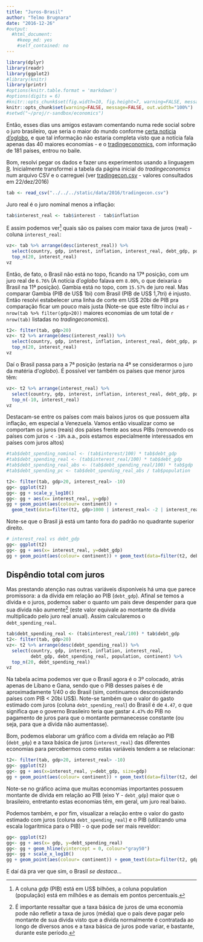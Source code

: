```yaml
---
title: "Juros-Brasil"
author: "Telmo Brugnara"
date: "2016-12-26"
#output: 
  #html_document: 
    #keep_md: yes
    #self_contained: no
---
```


```r
library(dplyr)
library(readr)
library(ggplot2)
#library(knitr)
library(printr)
#options(knitr.table.format = 'markdown')
#options(digits = 6)
#knitr::opts_chunk$set(fig.width=10, fig.height=7, warning=FALSE, message=FALSE)
knitr::opts_chunk$set(warning=FALSE, message=FALSE, out.width="100%")
#setwd("~/proj/r-sandbox/economics")
```

Então, esses dias uns amigos estavam comentando numa rede social sobre o juro brasileiro, que seria o maior do mundo conforme
[certa noticia d'oglobo](http://oglobo.globo.com/economia/brasil-tem-maior-taxa-de-juro-real-do-mundo-19754404),
e que tal informação não estaria completa visto que a notícia fala apenas das 40 maiores economias - e o [tradingeconomics](http://www.tradingeconomics.com/), com informação de 181 países, entrou no baile.

Bom, resolvi pegar os dados e fazer uns experimentos usando a linguagem [R](https://www.r-project.org/). Inicialmente transformei a tabela da página inicial do *tradingeconomics* num arquivo CSV e o carreguei (ver [tradingecon.csv](/data/2016/tradingecon.csv) - valores consultados em 22/dez/2016)

```r
tab <- read_csv("../../../static/data/2016/tradingecon.csv")
```

Juro real é o juro nominal menos a inflação:

```r
tab$interest_real <- tab$interest - tab$inflation
```

E assim podemos ver[^col1] quais são os países com maior taxa de juros (real) - coluna `interest_real`:

[^col1]: A coluna *gdp* (PIB) está em US$ bilhões, a coluna population (população) está em milhões e as demais em pontos percentuais.

```r
vz<- tab %>% arrange(desc(interest_real)) %>%
  select(country, gdp, interest, inflation, interest_real, debt_gdp, population, continent) %>%
  top_n(20, interest_real)
vz
```

Então, de fato, o Brasil não está no topo, ficando na 17ª posição, com um juro real de `6.76%` (A notícia d'*oglobo* falava em `8.00%`, o que deixaria o Brasil na 11ª posição). Gambia está no topo, com `15.57%` de juro real. Mas comparar Gambia (PIB de US$ 1bi) com Brasil (PIB de US$ 1,7tri) é injusto. Então resolvi estabelecer uma linha de corte em US$ 20bi de PIB pra comparação ficar um pouco mais justa (Note-se que este filtro inclui as `r nrow(tab %>% filter(gdp>20))` maiores economias de um total de `r nrow(tab)` listadas no *tradingeconomics*).

```r
t2<- filter(tab, gdp>20)
vz<- t2 %>% arrange(desc(interest_real)) %>%
  select(country, gdp, interest, inflation, interest_real, debt_gdp, population, continent) %>%
  top_n(20, interest_real)
vz
```

Daí o Brasil passa para a 7ª posição (estaria na 4ª se considerarmos o juro da matéria d'*oglobo*). É possível ver também os países que menor juros têm:

```r
vz<- t2 %>% arrange(interest_real) %>%
  select(country, gdp, interest, inflation, interest_real, debt_gdp, population, continent) %>%
  top_n(-10, interest_real)
vz
```

Destacam-se entre os países com mais baixos juros os que possuem alta inflação, em especial a Venezuela.
Vamos então visualizar como se comportam os juros (reais) dos países
frente aos seus PIBs (removendo os países com juros < `-10%` a.a., pois estamos
especialmente interessados em países com juros altos)

```r
#tab$debt_spending_nominal <- (tab$interest/100) * tab$debt_gdp
#tab$debt_spending_real <- (tab$interest_real/100) * tab$debt_gdp
#tab$debt_spending_real_abs <- (tab$debt_spending_real/100) * tab$gdp
#tab$debt_spending_pc <- tab$debt_spending_real_abs / tab$population
```

```r
t2<- filter(tab, gdp>20, interest_real> -10)
gg<- ggplot(t2)
gg<- gg + scale_y_log10()
gg<- gg + aes(x= interest_real, y=gdp)
gg + geom_point(aes(colour= continent)) +
  geom_text(data=filter(t2, gdp>1000 | interest_real< -2 | interest_real> 6), aes(label=country), hjust=-0.1, vjust=-0.1, size=3)
```

Note-se que o Brasil já está um tanto fora do padrão no quadrante superior direito.

```r
# interest_real vs debt_gdp
gg<- ggplot(t2)
gg<- gg + aes(x= interest_real, y=debt_gdp)
gg + geom_point(aes(colour= continent)) + geom_text(data=filter(t2, debt_gdp>60 | interest_real< -4 | interest_real> 6), aes(label=country), hjust=-0.1, vjust=-0.1, size=3)
```


Dispêndio total com juros
-------------------------

Mas prestando atenção nas outras variáveis disponíveis há uma que parece promissora: a da dívida em relação ao PIB (`debt_gdp`).
Afinal se temos a dívida e o juros, podemos saber o quanto um pais deve despender para que sua dívida não aumente[^div1] (este valor equivale ao montante da dívida multiplicado pelo juro real anual). Assim calcularemos o `debt_spending_real`.

[^div1]: É importante ressaltar que a taxa básica de juros de uma economia pode não refletir a taxa de juros (média) que o país deve pagar pelo montante de sua dívida visto que a dívida normalmente é contratada ao longo de diversos anos e a taxa básica de juros pode variar, e bastante, durante este período.

```r
tab$debt_spending_real <- (tab$interest_real/100) * tab$debt_gdp
t2<- filter(tab, gdp>20)
vz<- t2 %>% arrange(desc(debt_spending_real)) %>%
  select(country, gdp, interest, inflation, interest_real,
         debt_gdp, debt_spending_real, population, continent) %>%
  top_n(20, debt_spending_real)
vz
```

Na tabela acima podemos ver que o Brasil agora é o 3º colocado, atrás apenas de Líbano e Gana, sendo que o PIB desses países é de aproximadamente 1/40 o do Brasil (sim, continuamos desconsiderando países com PIB < 20bi US$). Note-se também que o valor do gasto estimado com juros (coluna `debt_spending_real`) do Brasil é de `4.47`, o que significa que o governo Brasileiro teria que gastar `4.47%` do PIB no pagamento de juros para que o montante permanecesse constante (ou seja, para que a dívida não aumentasse).

Bom, podemos elaborar um gráfico com a dívida em relação ao PIB (`debt_gdp`) e a taxa básica de juros (`interest_real`) das diferentes economias para percebermos como estas variáveis tendem a se relacionar:

```r
t2<- filter(tab, gdp>20, interest_real> -10)
gg<- ggplot(t2)
gg<- gg + aes(x=interest_real, y=debt_gdp, size=gdp)
gg + geom_point(aes(colour= continent)) + geom_text(data=filter(t2, debt_gdp>100 | interest_real< -4 | interest_real> 5), aes(x= interest_real, y=debt_gdp, label=country), hjust=-0.1, vjust=-0.1, size=3, angle=45)
```

<!--
Ou então entre o juro e o PIB:

```r
gg<- ggplot(t2)
gg<- gg + aes(x= gdp, y=debt_spending_real)
gg<- gg + geom_hline(yintercept = 0, colour="gray50")
gg + geom_point(aes(colour= continent)) + geom_text(data=filter(t2, gdp>1000 | debt_spending_real>4 | debt_spending_real< -2), aes(x=gdp, y=debt_spending_real, label=country), hjust=-0.1, vjust=-0.1, size=3, angle=45)
```
-->

Note-se no gráfico acima que muitas economias importantes possuem montante de dívida em relação ao PIB (eixo Y - `debt_gdp`) maior que o brasileiro, entretanto estas economias têm, em geral, um juro real baixo.

Podemos também, e por fim, visualizar a relação entre o valor do gasto estimado com juros (coluna `debt_spending_real`) e o PIB (utilizando uma escala logaritmica para o PIB) - o que pode ser mais reveldor:

```r
gg<- ggplot(t2)
gg<- gg + aes(x= gdp, y=debt_spending_real)
gg<- gg + geom_hline(yintercept = 0, colour="gray50")
gg<- gg + scale_x_log10()
gg + geom_point(aes(colour= continent)) + geom_text(data=filter(t2, gdp>1000 | debt_spending_real>4 | debt_spending_real< -2), aes(x=gdp, y=debt_spending_real, label=country), hjust=-0.1, vjust=-0.1, size=3, angle=45)
```

E daí dá pra ver que sim, o Brasil *se destaca*...
